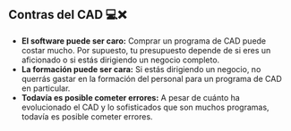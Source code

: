 ## Contras del CAD 💻❌

- **El software puede ser caro:** Comprar un programa de CAD puede costar mucho. Por supuesto, tu presupuesto depende de si eres un aficionado o si estás dirigiendo un negocio completo.
- **La formación puede ser cara:** Si estás dirigiendo un negocio, no querrás gastar en la formación del personal para un programa de CAD en particular.
- **Todavía es posible cometer errores:** A pesar de cuánto ha evolucionado el CAD y lo sofisticados que son muchos programas, todavía es posible cometer errores.
